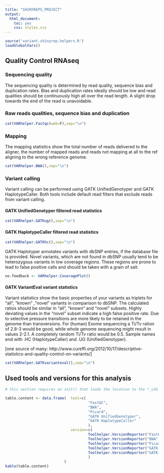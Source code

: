 ```yaml
---
title: "SHINYREPS_PROJECT"
output:
  html_document:
    toc: yes
    css: styles.css
---
```


<div class="contentbox">

```r
source('variant.shinyrep.helpers.R')
loadGlobalVars()
``` 

## Quality Control RNAseq ##

### Sequencing quality ###
The sequencing quality is determined by read quality, sequence bias and duplication rates.
Bias and duplication rates ideally should be low and read qualities should be continuously
high all over the read length. A slight drop towards the end of the read is unavoidable.

### Raw reads qualities, sequence bias and duplication
```r
cat(VARhelper.Fastqc(web=F),sep="\n")
```

### Mapping
The mapping statistics show the total number of reads delivered to the aligner, the number of mapped reads and reads not mapping at all to the ref aligning to the wrong reference genome.

```r
cat(VARhelper.BWA(),sep="\n")
```

### Variant calling
Variant calling can be performed using GATK UnifiedGenotyper and GATK HaplotypeCaller.
Both tools include default read filters that exclude reads from variant calling.

#### GATK UnifiedGenotyper filtered read statistics
```r
cat(VARhelper.GATKug(),sep="\n")
```

#### GATK HaplotypeCaller filtered read statistics

```r
cat(VARhelper.GATKhc(),sep="\n")
```

GATK Haplotyper annotates variants with dbSNP entries, if the database file is provided. Novel variants, which are not found in dbSNP usually tend to be heterozygous variants in low coverage regions.
These regions are prone to lead to false positive calls and should be taken with a grain of salt.

```r
no.feedback <- VARhelper.CoveragePlot()
```



#### GATK VariantEval variant statistics
Variant statistics show the basic properties of your variants as triplets for "all", "known" ,"novel" variants in comparison to dbSNP.
The calculated ratios should be similar in "all", "known" and "novel" subsets. Highly deviating values in the "novel" subset indicate a high false positive rate.
Due to selective pressure transitions are more likely to be retained in the genome than transversions.
For (human) Exome sequencing a Ti/Tv ration of 2.8-3 would be good, while whole genome sequencing might result in values 2-2.1. A completely random Ti/Tv ratio would be 0.5.
Sample names end with .HC (HaplotypeCaller) and .UG (UnifiedGenotyper).

[one source of many: http://www.cureffi.org/2012/10/17/descriptive-statistics-and-quality-control-on-variants/]

```r
cat(VARhelper.GATKvarianteval(),sep="\n")
```

## Used tools and versions for this analysis

```r

# this section requires an init() that loads the location to the *_LOG variables 

table.content <- data.frame(  tool=c(
									  "FastQC",
									  "BWA",
									  "Picard",
									  "GATK UnifiedGenotyper",
									  "GATK HaplotypeCaller"
									  ),
							  version=c(
									  Toolhelper.VersionReporter("FastQC", SHINYREPS_FASTQC_LOG),
									  Toolhelper.VersionReporter("BWA",    SHINYREPS_BWA_LOG),
									  Toolhelper.VersionReporter("Picard", SHINYREPS_MARKDUPS_LOG),
									  Toolhelper.VersionReporter("GATK UnifiedGenotyper", SHINYREPS_GATKug_LOG),
									  Toolhelper.VersionReporter("GATK HaplotypeCaller",  SHINYREPS_GATKhc_LOG)
									  )
						   )
kable(table.content)

```

</div>
